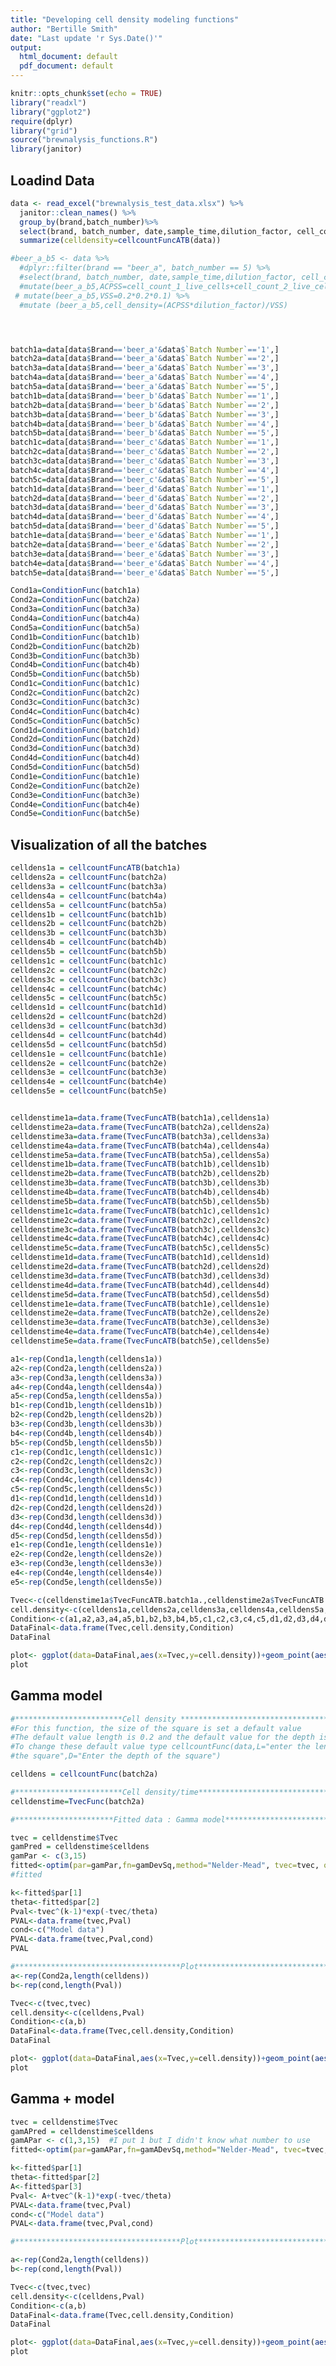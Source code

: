 ```yaml
---
title: "Developing cell density modeling functions"
author: "Bertille Smith"
date: "Last update 'r Sys.Date()'"
output:
  html_document: default
  pdf_document: default
---
```


```r
knitr::opts_chunk$set(echo = TRUE)
library("readxl")
library("ggplot2")
require(dplyr)
library("grid")
source("brewnalysis_functions.R")
library(janitor)
```

## Loadind Data

```r
data <- read_excel("brewnalysis_test_data.xlsx") %>%
  janitor::clean_names() %>%
  group_by(brand,batch_number)%>%
  select(brand, batch_number, date,sample_time,dilution_factor, cell_count_1_live_cells,cell_count_2_live_cells)%>%
  summarize(celldensity=cellcountFuncATB(data))

#beer_a_b5 <- data %>%
  #dplyr::filter(brand == "beer_a", batch_number == 5) %>%
  #select(brand, batch_number, date,sample_time,dilution_factor, cell_count_1_live_cells,cell_count_2_live_cells) %>%
  #mutate(beer_a_b5,ACPSS=cell_count_1_live_cells+cell_count_2_live_cells) %>%
 # mutate(beer_a_b5,VSS=0.2*0.2*0.1) %>%
  #mutate (beer_a_b5,cell_density=(ACPSS*dilution_factor)/VSS)




batch1a=data[data$Brand=='beer_a'&data$`Batch Number`=='1',]
batch2a=data[data$Brand=='beer_a'&data$`Batch Number`=='2',]
batch3a=data[data$Brand=='beer_a'&data$`Batch Number`=='3',]
batch4a=data[data$Brand=='beer_a'&data$`Batch Number`=='4',]
batch5a=data[data$Brand=='beer_a'&data$`Batch Number`=='5',]
batch1b=data[data$Brand=='beer_b'&data$`Batch Number`=='1',]
batch2b=data[data$Brand=='beer_b'&data$`Batch Number`=='2',]
batch3b=data[data$Brand=='beer_b'&data$`Batch Number`=='3',]
batch4b=data[data$Brand=='beer_b'&data$`Batch Number`=='4',]
batch5b=data[data$Brand=='beer_b'&data$`Batch Number`=='5',]
batch1c=data[data$Brand=='beer_c'&data$`Batch Number`=='1',]
batch2c=data[data$Brand=='beer_c'&data$`Batch Number`=='2',]
batch3c=data[data$Brand=='beer_c'&data$`Batch Number`=='3',]
batch4c=data[data$Brand=='beer_c'&data$`Batch Number`=='4',]
batch5c=data[data$Brand=='beer_c'&data$`Batch Number`=='5',]
batch1d=data[data$Brand=='beer_d'&data$`Batch Number`=='1',]
batch2d=data[data$Brand=='beer_d'&data$`Batch Number`=='2',]
batch3d=data[data$Brand=='beer_d'&data$`Batch Number`=='3',]
batch4d=data[data$Brand=='beer_d'&data$`Batch Number`=='4',]
batch5d=data[data$Brand=='beer_d'&data$`Batch Number`=='5',]
batch1e=data[data$Brand=='beer_e'&data$`Batch Number`=='1',]
batch2e=data[data$Brand=='beer_e'&data$`Batch Number`=='2',]
batch3e=data[data$Brand=='beer_e'&data$`Batch Number`=='3',]
batch4e=data[data$Brand=='beer_e'&data$`Batch Number`=='4',]
batch5e=data[data$Brand=='beer_e'&data$`Batch Number`=='5',]

Cond1a=ConditionFunc(batch1a)
Cond2a=ConditionFunc(batch2a)
Cond3a=ConditionFunc(batch3a)
Cond4a=ConditionFunc(batch4a)
Cond5a=ConditionFunc(batch5a)
Cond1b=ConditionFunc(batch1b)
Cond2b=ConditionFunc(batch2b)
Cond3b=ConditionFunc(batch3b)
Cond4b=ConditionFunc(batch4b)
Cond5b=ConditionFunc(batch5b)
Cond1c=ConditionFunc(batch1c)
Cond2c=ConditionFunc(batch2c)
Cond3c=ConditionFunc(batch3c)
Cond4c=ConditionFunc(batch4c)
Cond5c=ConditionFunc(batch5c)
Cond1d=ConditionFunc(batch1d)
Cond2d=ConditionFunc(batch2d)
Cond3d=ConditionFunc(batch3d)
Cond4d=ConditionFunc(batch4d)
Cond5d=ConditionFunc(batch5d)
Cond1e=ConditionFunc(batch1e)
Cond2e=ConditionFunc(batch2e)
Cond3e=ConditionFunc(batch3e)
Cond4e=ConditionFunc(batch4e)
Cond5e=ConditionFunc(batch5e)

```

## Visualization of all the batches

```r

celldens1a = cellcountFuncATB(batch1a)
celldens2a = cellcountFunc(batch2a)
celldens3a = cellcountFunc(batch3a)
celldens4a = cellcountFunc(batch4a)
celldens5a = cellcountFunc(batch5a)
celldens1b = cellcountFunc(batch1b)
celldens2b = cellcountFunc(batch2b)
celldens3b = cellcountFunc(batch3b)
celldens4b = cellcountFunc(batch4b)
celldens5b = cellcountFunc(batch5b)
celldens1c = cellcountFunc(batch1c)
celldens2c = cellcountFunc(batch2c)
celldens3c = cellcountFunc(batch3c)
celldens4c = cellcountFunc(batch4c)
celldens5c = cellcountFunc(batch5c)
celldens1d = cellcountFunc(batch1d)
celldens2d = cellcountFunc(batch2d)
celldens3d = cellcountFunc(batch3d)
celldens4d = cellcountFunc(batch4d)
celldens5d = cellcountFunc(batch5d)
celldens1e = cellcountFunc(batch1e)
celldens2e = cellcountFunc(batch2e)
celldens3e = cellcountFunc(batch3e)
celldens4e = cellcountFunc(batch4e)
celldens5e = cellcountFunc(batch5e)


celldenstime1a=data.frame(TvecFuncATB(batch1a),celldens1a)
celldenstime2a=data.frame(TvecFuncATB(batch2a),celldens2a)
celldenstime3a=data.frame(TvecFuncATB(batch3a),celldens3a)
celldenstime4a=data.frame(TvecFuncATB(batch4a),celldens4a)
celldenstime5a=data.frame(TvecFuncATB(batch5a),celldens5a)
celldenstime1b=data.frame(TvecFuncATB(batch1b),celldens1b)
celldenstime2b=data.frame(TvecFuncATB(batch2b),celldens2b)
celldenstime3b=data.frame(TvecFuncATB(batch3b),celldens3b)
celldenstime4b=data.frame(TvecFuncATB(batch4b),celldens4b)
celldenstime5b=data.frame(TvecFuncATB(batch5b),celldens5b)
celldenstime1c=data.frame(TvecFuncATB(batch1c),celldens1c)
celldenstime2c=data.frame(TvecFuncATB(batch2c),celldens2c)
celldenstime3c=data.frame(TvecFuncATB(batch3c),celldens3c)
celldenstime4c=data.frame(TvecFuncATB(batch4c),celldens4c)
celldenstime5c=data.frame(TvecFuncATB(batch5c),celldens5c)
celldenstime1d=data.frame(TvecFuncATB(batch1d),celldens1d)
celldenstime2d=data.frame(TvecFuncATB(batch2d),celldens2d)
celldenstime3d=data.frame(TvecFuncATB(batch3d),celldens3d)
celldenstime4d=data.frame(TvecFuncATB(batch4d),celldens4d)
celldenstime5d=data.frame(TvecFuncATB(batch5d),celldens5d)
celldenstime1e=data.frame(TvecFuncATB(batch1e),celldens1e)
celldenstime2e=data.frame(TvecFuncATB(batch2e),celldens2e)
celldenstime3e=data.frame(TvecFuncATB(batch3e),celldens3e)
celldenstime4e=data.frame(TvecFuncATB(batch4e),celldens4e)
celldenstime5e=data.frame(TvecFuncATB(batch5e),celldens5e)

a1<-rep(Cond1a,length(celldens1a))
a2<-rep(Cond2a,length(celldens2a))
a3<-rep(Cond3a,length(celldens3a))
a4<-rep(Cond4a,length(celldens4a))
a5<-rep(Cond5a,length(celldens5a))
b1<-rep(Cond1b,length(celldens1b))
b2<-rep(Cond2b,length(celldens2b))
b3<-rep(Cond3b,length(celldens3b))
b4<-rep(Cond4b,length(celldens4b))
b5<-rep(Cond5b,length(celldens5b))
c1<-rep(Cond1c,length(celldens1c))
c2<-rep(Cond2c,length(celldens2c))
c3<-rep(Cond3c,length(celldens3c))
c4<-rep(Cond4c,length(celldens4c))
c5<-rep(Cond5c,length(celldens5c))
d1<-rep(Cond1d,length(celldens1d))
d2<-rep(Cond2d,length(celldens2d))
d3<-rep(Cond3d,length(celldens3d))
d4<-rep(Cond4d,length(celldens4d))
d5<-rep(Cond5d,length(celldens5d))
e1<-rep(Cond1e,length(celldens1e))
e2<-rep(Cond2e,length(celldens2e))
e3<-rep(Cond3e,length(celldens3e))
e4<-rep(Cond4e,length(celldens4e))
e5<-rep(Cond5e,length(celldens5e))

Tvec<-c(celldenstime1a$TvecFuncATB.batch1a.,celldenstime2a$TvecFuncATB.batch2a.,celldenstime3a$TvecFuncATB.batch3a.,celldenstime4a$TvecFuncATB.batch4a.,celldenstime5a$TvecFuncATB.batch5a.,celldenstime1b$TvecFuncATB.batch1b.,celldenstime2b$TvecFuncATB.batch2b.,celldenstime3b$TvecFuncATB.batch3b.,celldenstime4b$TvecFuncATB.batch4b.,celldenstime5b$TvecFuncATB.batch5b.,celldenstime1c$TvecFuncATB.batch1c.,celldenstime2c$TvecFuncATB.batch2c.,celldenstime3c$TvecFuncATB.batch3c.,celldenstime4c$TvecFuncATB.batch4c.,celldenstime5c$TvecFuncATB.batch5c.,celldenstime1d$TvecFuncATB.batch1d.,celldenstime2d$TvecFuncATB.batch2d.,celldenstime3d$TvecFuncATB.batch3d.,celldenstime4d$TvecFuncATB.batch4d.,celldenstime5d$TvecFuncATB.batch5d.,celldenstime1e$TvecFuncATB.batch1e.,celldenstime2e$TvecFuncATB.batch2e.,celldenstime3e$TvecFuncATB.batch3e.,celldenstime4e$TvecFuncATB.batch4e.,celldenstime5e$TvecFuncATB.batch5e.)
cell.density<-c(celldens1a,celldens2a,celldens3a,celldens4a,celldens5a,celldens1b,celldens2b,celldens3b,celldens4b,celldens5b,celldens1c,celldens2c,celldens3c,celldens4c,celldens5c,celldens1d,celldens2d,celldens3d,celldens4d,celldens5d,celldens1e,celldens2e,celldens3e,celldens4e,celldens5e)
Condition<-c(a1,a2,a3,a4,a5,b1,b2,b3,b4,b5,c1,c2,c3,c4,c5,d1,d2,d3,d4,d5,e1,e2,e3,e4,e5)
DataFinal<-data.frame(Tvec,cell.density,Condition)
DataFinal

plot<- ggplot(data=DataFinal,aes(x=Tvec,y=cell.density))+geom_point(aes(colour = factor(Condition)))+geom_line(aes(colour = factor(Condition)))+labs(title = "Cell density in wort according to fermentation time", x="Fermentation time (hours)",y="Cell density")
plot

```


## Gamma model 


```r

#************************Cell density ******************************************
#For this function, the size of the square is set a default value
#The default value length is 0.2 and the default value for the depth is 0.1
#To change these default value type cellcountFunc(data,L="enter the length of 
#the square",D="Enter the depth of the square")

celldens = cellcountFunc(batch2a)

#************************Cell density/time**************************************
celldenstime=TvecFunc(batch2a)

#**********************Fitted data : Gamma model********************************

tvec = celldenstime$Tvec
gamPred = celldenstime$celldens
gamPar <- c(3,15)
fitted<-optim(par=gamPar,fn=gamDevSq,method="Nelder-Mead", tvec=tvec, obs=gamPred)
#fitted

k<-fitted$par[1]
theta<-fitted$par[2]
Pval<-tvec^(k-1)*exp(-tvec/theta)
PVAL<-data.frame(tvec,Pval)
cond<-c("Model data")
PVAL<-data.frame(tvec,Pval,cond)
PVAL

#*************************************Plot**************************************
a<-rep(Cond2a,length(celldens))
b<-rep(cond,length(Pval))

Tvec<-c(tvec,tvec)
cell.density<-c(celldens,Pval)
Condition<-c(a,b)
DataFinal<-data.frame(Tvec,cell.density,Condition)
DataFinal

plot<- ggplot(data=DataFinal,aes(x=Tvec,y=cell.density))+geom_point(aes(colour = factor(Condition)))+geom_line(aes(colour = factor(Condition)))+labs(title = "Cell density in wort according to fermentation time", x="Fermentation time (hours)",y="Cell density")
plot


```

## Gamma + model

```r
tvec = celldenstime$Tvec
gamAPred = celldenstime$celldens
gamAPar <- c(1,3,15)  #I put 1 but I didn't know what number to use
fitted<-optim(par=gamAPar,fn=gamADevSq,method="Nelder-Mead", tvec=tvec, obs=gamAPred)

k<-fitted$par[1]
theta<-fitted$par[2]
A<-fitted$par[3]
Pval<- A+tvec^(k-1)*exp(-tvec/theta)
PVAL<-data.frame(tvec,Pval)
cond<-c("Model data")
PVAL<-data.frame(tvec,Pval,cond)

#*************************************Plot**************************************

a<-rep(Cond2a,length(celldens))
b<-rep(cond,length(Pval))

Tvec<-c(tvec,tvec)
cell.density<-c(celldens,Pval)
Condition<-c(a,b)
DataFinal<-data.frame(Tvec,cell.density,Condition)
DataFinal

plot<- ggplot(data=DataFinal,aes(x=Tvec,y=cell.density))+geom_point(aes(colour = factor(Condition)))+geom_line(aes(colour = factor(Condition)))+labs(title = "Cell density in wort according to fermentation time", x="Fermentation time (hours)",y="Cell density")
plot


```



